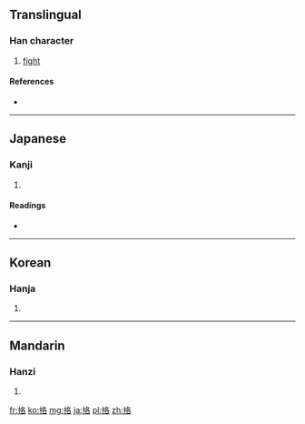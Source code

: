 ==Translingual==

===Han character===
{{Han char|rn=64|rad=手|as=06|sn=9|four=5706<sub>4</sub>|canj=手竹水口 (QHER)}}

# [[fight]]

====References====
* {{Han ref|kx=0430.090|dkj=12047|dj=0780.020|hdz=31874.040|uh=630C|ud=25356|bh=CEDD|bd=52957}}

----

==Japanese==

===Kanji===
{{ja-kanji|grade=|rs=手06}}

# {{defn|lang=ja|sort=手06}}

====Readings====
* {{ja-readings|on=[[かく]] (kaku)|kun=[[うつ]] (utsu)}}

----

==Korean==

===Hanja===
{{ko-hanja|hangeul=격|eumhun=|rv=gyeok|mr=kyŏk|y=kyek}}

# {{defn|lang=ko|sort=手06}}

----

==Mandarin==

===Hanzi===
{{cmn-hanzi|pin=[[gé]] ([[ge2]])|wg=ko<sup>2</sup>}}

# {{defn|lang=cmn|sort=手06}}

[[fr:挌]]
[[ko:挌]]
[[mg:挌]]
[[ja:挌]]
[[pl:挌]]
[[zh:挌]]